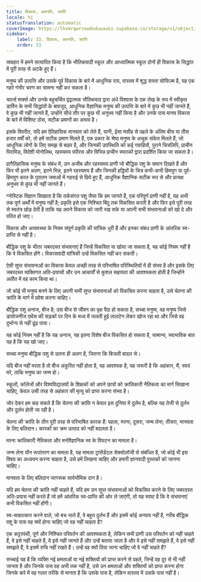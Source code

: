 ```yaml
---
title: विकास, अवनति, क्रांति
locale: hi
statusTranslation: automatic
coverImage: https://lhvmrqwrcowdvduuaukz.supabase.co/storage/v1/object/public/strapi-uploads/small_cover-educacion-fundamental.webp-2d51a7828a2b1309555be27f7e2a61a0.webp
sidebar:
    label: 33. विकास, अवनति, क्रांति
    order: 33
---
```

व्यवहार में हमने सत्यापित किया है कि भौतिकवादी स्कूल और आध्यात्मिक स्कूल दोनों ही विकास के सिद्धांत में पूरी तरह से अटके हुए हैं।

मनुष्य की उत्पत्ति और उसके पूर्व विकास के बारे में आधुनिक राय, वास्तव में शुद्ध सस्ता सोफिज़्म है, यह एक गहरे गंभीर चरण का सामना नहीं कर सकता है।

चार्ल्स मार्क्स और उनके बहुचर्चित द्वंद्वात्मक भौतिकवाद द्वारा अंधे विश्वास के एक लेख के रूप में स्वीकृत डार्विन के सभी सिद्धांतों के बावजूद, आधुनिक वैज्ञानिक मनुष्य की उत्पत्ति के बारे में कुछ भी नहीं जानते हैं, वे कुछ भी नहीं जानते हैं, उन्होंने सीधे तौर पर कुछ भी अनुभव नहीं किया है और उनके पास मानव विकास के बारे में विशिष्ट ठोस, सटीक प्रमाणों का अभाव है।

इसके विपरीत, यदि हम ऐतिहासिक मानवता को लेते हैं, यानी, ईसा मसीह से पहले के अंतिम बीस या तीस हजार वर्षों को, तो हमें सटीक प्रमाण मिलते हैं, एक प्रकार के श्रेष्ठ मनुष्य के अचूक संकेत मिलते हैं, जो आधुनिक लोगों के लिए समझ से बाहर है, और जिनकी उपस्थिति को कई गवाहियों, पुराने चित्रलिपि, प्राचीन पिरामिड, विदेशी मोनोलिथ, रहस्यमय पपीरस और विभिन्न प्राचीन स्मारकों द्वारा प्रदर्शित किया जा सकता है।

प्रागैतिहासिक मनुष्य के संबंध में, उन अजीब और रहस्यमय प्राणी जो बौद्धिक पशु के समान दिखते हैं और फिर भी इतने अलग, इतने भिन्न, इतने रहस्यमय हैं और जिनकी हड्डियों के चित्र कभी-कभी हिमयुग या पूर्व-हिमयुग काल के पुरातन जमाओं में गहराई से छिपे हुए हैं, आधुनिक वैज्ञानिक सटीक रूप से और प्रत्यक्ष अनुभव से कुछ भी नहीं जानते हैं।

ग्नोस्टिक विज्ञान सिखाता है कि तर्कसंगत पशु जैसा कि हम जानते हैं, एक परिपूर्ण प्राणी नहीं है, यह अभी तक पूर्ण अर्थों में मनुष्य नहीं है; प्रकृति इसे एक निश्चित बिंदु तक विकसित करती है और फिर इसे पूरी तरह से स्वतंत्र छोड़ देती है ताकि यह अपने विकास को जारी रख सके या अपनी सभी संभावनाओं को खो दे और पतित हो जाए।

विकास और अव्यवस्था के नियम संपूर्ण प्रकृति की यांत्रिक धुरी हैं और इनका संबंध प्राणी के आंतरिक स्व-प्राप्ति से नहीं है।

बौद्धिक पशु के भीतर जबरदस्त संभावनाएं हैं जिन्हें विकसित या खोया जा सकता है, यह कोई नियम नहीं है कि वे विकसित होंगे। विकासवादी यांत्रिकी उन्हें विकसित नहीं कर सकती।

ऐसी सुप्त संभावनाओं का विकास केवल अच्छी तरह से परिभाषित परिस्थितियों में ही संभव है और इसके लिए जबरदस्त व्यक्तिगत अति-प्रयासों और उन आचार्यों से कुशल सहायता की आवश्यकता होती है जिन्होंने अतीत में वह काम किया था।

जो कोई भी मनुष्य बनने के लिए अपनी सभी सुप्त संभावनाओं को विकसित करना चाहता है, उसे चेतना की क्रांति के मार्ग में प्रवेश करना चाहिए।

बौद्धिक पशु अनाज, बीज है; उस बीज से जीवन का वृक्ष पैदा हो सकता है, सच्चा मनुष्य, वह मनुष्य जिसे डायोजनीज एथेंस की सड़कों पर दिन के मध्य में जलती हुई लालटेन लेकर खोज रहा था और जिसे वह दुर्भाग्य से नहीं ढूंढ पाया।

यह कोई नियम नहीं है कि यह अनाज, यह इतना विशेष बीज विकसित हो सकता है, सामान्य, स्वाभाविक बात यह है कि यह खो जाए।

सच्चा मनुष्य बौद्धिक पशु से उतना ही अलग है, जितना कि बिजली बादल से।

यदि बीज नहीं मरता है तो बीज अंकुरित नहीं होता है, यह आवश्यक है, यह जरूरी है कि अहंकार, मैं, स्वयं मरे, ताकि मनुष्य का जन्म हो।

स्कूलों, कॉलेजों और विश्वविद्यालयों के शिक्षकों को अपने छात्रों को क्रांतिकारी नैतिकता का मार्ग सिखाना चाहिए, केवल उसी तरह से अहंकार की मृत्यु को प्राप्त करना संभव है।

जोर देकर हम कह सकते हैं कि चेतना की क्रांति न केवल इस दुनिया में दुर्लभ है, बल्कि यह तेजी से दुर्लभ और दुर्लभ होती जा रही है।

चेतना की क्रांति के तीन पूरी तरह से परिभाषित कारक हैं: पहला, मरना; दूसरा, जन्म लेना; तीसरा, मानवता के लिए बलिदान। कारकों का क्रम उत्पाद को नहीं बदलता है।

मरना क्रांतिकारी नैतिकता और मनोवैज्ञानिक स्व के विघटन का मामला है।

जन्म लेना यौन रूपांतरण का मामला है, यह मामला ट्रांसेंडेंटल सेक्सोलॉजी से संबंधित है, जो कोई भी इस विषय का अध्ययन करना चाहता है, उसे हमें लिखना चाहिए और हमारी ज्ञानवादी पुस्तकों को जानना चाहिए।

मानवता के लिए बलिदान जागरूक सार्वभौमिक दान है।

यदि हम चेतना की क्रांति नहीं चाहते हैं, यदि हम उन सुप्त संभावनाओं को विकसित करने के लिए जबरदस्त अति-प्रयास नहीं करते हैं जो हमें आंतरिक स्व-प्राप्ति की ओर ले जाएंगी, तो यह स्पष्ट है कि वे संभावनाएं कभी विकसित नहीं होंगी।

स्व-साक्षात्कार करने वाले, जो बच जाते हैं, वे बहुत दुर्लभ हैं और इसमें कोई अन्याय नहीं है, गरीब बौद्धिक पशु के पास वह क्यों होना चाहिए जो वह नहीं चाहता है?

एक कट्टरपंथी, पूर्ण और निश्चित परिवर्तन की आवश्यकता है, लेकिन सभी प्राणी उस परिवर्तन को नहीं चाहते हैं, वे इसे नहीं चाहते हैं, वे इसे नहीं जानते हैं और उन्हें बताया जाता है और वे इसे नहीं समझते हैं, वे इसे नहीं समझते हैं, वे इसमें रुचि नहीं रखते हैं। उन्हें वह क्यों दिया जाना चाहिए जो वे नहीं चाहते हैं?

सच्चाई यह है कि व्यक्ति नई क्षमताओं या नई शक्तियों को प्राप्त करने से पहले, जिन्हें वह दूर से भी नहीं जानता है और जिनके पास वह अभी तक नहीं है, उसे उन क्षमताओं और शक्तियों को प्राप्त करना होगा जिनके बारे में वह गलत तरीके से मानता है कि उसके पास है, लेकिन वास्तव में उसके पास नहीं है।

